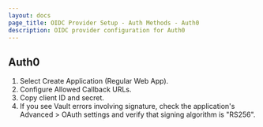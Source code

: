 ```yaml
---
layout: docs
page_title: OIDC Provider Setup - Auth Methods - Auth0
description: OIDC provider configuration for Auth0
---
```


## Auth0

1. Select Create Application (Regular Web App).
1. Configure Allowed Callback URLs.
1. Copy client ID and secret.
1. If you see Vault errors involving signature, check the application's Advanced > OAuth settings
   and verify that signing algorithm is "RS256".
